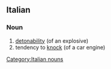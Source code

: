 ==Italian==

===Noun===
{{head|it|noun|g=f}} {{inv}}

# [[detonability]] (of an explosive)
# tendency to [[knock]] (of a car engine)

[[Category:Italian nouns]]